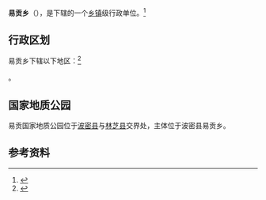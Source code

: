 {{中国乡级行政区|54/26/25/205/000}}

'''易贡乡'''（{{bo|z=ཡིད་འོང་|w=yid 'ong}}），是{{PRC admin/fullname|54/26/25/205/000|3}}下辖的一个[[乡镇|乡镇]]级行政单位。<ref>{{PRC admin/ref sgc|{{PRC admin/parent|54/26/25/205/000}}}}</ref>

== 行政区划 ==

易贡乡下辖以下地区：<ref>{{PRC admin/ref sgc|54/26/25/205/000}}</ref>

{{PRC admin/children|54/26/25/205/000}}。

==国家地质公园==

易贡国家地质公园位于[[波密县|波密县]]与[[林芝县|林芝县]]交界处，主体位于波密县易贡乡。

== 参考资料 ==
{{reflist}}

{{PRC admin/navcat|54/26/25/205/000}}